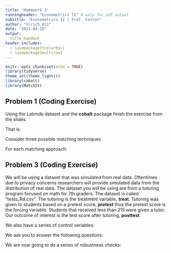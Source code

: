 ```yaml
---
title: 'Homework 3'
runningheader: "Econometrics II" # only for pdf output
subtitle: "Econometrics II | Prof. Conlon"
author: "Ulrich Atz"
date: "2021-04-20"
output:
  tufte_handout 
header-includes:
  - \usepackage{tcolorbox}
  - \usepackage{multirow}
---
```


```r
knitr::opts_chunk$set(echo = TRUE)
library(tidyverse)
theme_set(theme_light())
library(cobalt)
library(MatchIt)
```


## Problem 1 (Coding Exercise)
Using the Lalonde dataset and the __cobalt__ package finish the exercise from the slides. 

That is:

Consider three possible matching techniques

\begin{enumerate}
\item Caliper matching on a single variable (pick the best one)
\item 4 nearest neighbor matching.
\item Propensity Score matching using a logit
\item Propensity Score matching using a kernel
\end{enumerate}

For each matching approach:
\begin{itemize}
\item[a.] Create a balance table. For each pretreatment covariate, include comparisons for treated and untreated units in terms of the mean and standard deviation. Report a test, for each covariate, of the hypothesis that the difference in means between treatment conditions is zero.

```r
data("lalonde", package = "cobalt")
covs0 <- subset(lalonde, select = -c(treat, re78))
(tab <- bal.tab(covs0, treat = lalonde$treat, thresholds = c(m = 0.05)))
```
From the unmatched balance measure, we observe that the continuous variable with the greatest mean difference is _re74_, income in 1974. We use it for caliper matching.

```r
m_res <- list()

# Caliper on 0.1 std. dev.
m_res[[1]] <- matchit(treat ~ re75, data = lalonde,
caliper = c(0.1))

# Four nearest neighbor matching
m_res[[2]] <- matchit(treat ~ age + educ + race + married +
                    nodegree + re74 + re75, data = lalonde,
                    method = "nearest", distance = "mahalanobis", ratio = 4)

# Propensity Score matching using a logit
m_res[[3]] <- matchit(treat ~ age + educ + race + married +
                    nodegree + re74 + re75, data = lalonde,
                    method = "nearest", distance = "glm", link = "logit")

# Propensity Score matching using a kernel
# Implement custom version?
m_res[[4]] <- matchit(treat ~ age + educ + race + married +
                   nodegree + re74 + re75, data = lalonde,
                   distance = "glm", link = "logit")

m_res <- set_names(m_res, c("Caliper", "NN4", "PScore", "Kernel"))

# Tables
map(m_res, ~ bal.tab(., treat = lalonde$treat, thresholds = c(m = 0.05), addl = ~ age + educ + lalonde$race  + lalonde$married + lalonde$nodegree + re74))

```

\item[b.] For each covariate, plot its distribution under treatment and control

```r

# Plots, loop over models and vars
map(m_res, function(x) {
    map(names(x$X), ~ bal.plot(x, ., which = "both"))
    })
```

\item[c.] Estimate the ATT and/or ATE of participating in the job training program

```r
library(lmtest, quietly = T)
library(sandwich, quietly = T)

map(m_res, function(x){
  md <- match.data(x)
  fit <- lm(re78 ~ treat, data = md, weights = weights)
  coeftest(fit, vcov. = vcovCL, cluster = ~subclass)
})

```
\item[d.] Can you estimate both ATE or ATT? Why or why not?

The ATT is the estimand we computed above. The ATE is a weighted average between the effect on the treated and the effect on the untreated.

$$ ATE = \pi \cdot ATT + (1-\pi) \cdot ATUT $$

Technically, the ATE is only available for methods that do not discard units. For example, if we do not find enough matches when estimating the ATUT because the control group is larger, we are in effect assuming a different target population. 

\end{itemize}

## Problem 2 (Coding Exercise)

The dataset for this exercise comes from a paper by Benjamin Olken entitled "Monitoring Corruption: Evidence from a Field Experiment in Indoneisa". The paper evaluates an attempt to reduce corruption in road building in Indonesia. The treatment we focus on was "accountability meetings". These meetings were held at a village level, and project officials were probed to account for how they spent project funds. Before construction began, residents in the treated villages were encouraged to attend these meetings. The dataset is called "olken.csv".

The outcome we care about is __pct.missing__, the difference between what officials claim they spent on road construction and an independent measure of expenditures. Treatment is given by __treat.invite__ such that:

\begin{align*}
  \text{treat.invite} = 
    \begin{cases}
      1 &\mbox{ if village received intervention} \\
      0 &\mbox{ if village was control }
    \end{cases}
\end{align*}

We have the following four pre-treatment covariates:

\begin{itemize}
  \item[--] head.edu : the education of the village head
  \item[--] mosques : mosques per 1000 residents
  \item[--] pct.poor : the percentage of households below the poverty line
  \item[--] total.budget : the budget for each project
\end{itemize}

We now have the following questions:

\begin{itemize}

\item[a.] Create a balance table. For each pretreatment covariate, include comparisons for treated and untreated units in terms of the mean and standard deviation. Report a test, for each covariate, of the hypothesis that the difference in means between treatment conditions is zero.

```r
olken <- read_csv("data/olken.csv")
covs2 <- subset(olken, select = -c(treat.invite, pct.missing, id))
(tab2 <- bal.tab(covs2, treat = olken$treat.invite, thresholds = c(m = 0.05)))


```


\item[b.] For each covariate, plot its distribution under treatment and control (either side-by-side using facetgrid or overlap).

```r
map(names(covs2), function(x){
    ggplot(olken, aes(x)) + 
      geom_density() +
      facet_wrap(~treat.invite)
    })
```

\item[c.] Given your answers to part a and b, do the villagers seem similar in their pre-treatment covariates?

\item[d.] Regress the treatment on the pre-treatment covariates. What do you conclude?

\item[e.] Using the difference-in-means estimator, estimate the ATE and its standard error.

\item[f.] Using a simple regression of outcomes on treatment, estimate the ATE and its standard error. Compare your answer in (f) to (e).

\item[g.] Using the same regression from part (f), include pre-treatment covariates in your regression equation (additively and linearly). Report estimates of treatment effects and its standard error. Do you expect (g) to differ from (f) and (e)? Explain your answer.

\end{itemize}


## Problem 3 (Coding Exercise)

We will be using a dataset that was simulated from real data. Oftentimes due to privacy concerns researchers will provide simulated data from the distribution of real data. The dataset you will be using are from a tutoring program focused on math for 7th graders. The dataset is called "tests_Rd.csv". The tutoring is the treatment variable, __treat__. Tutoring was given to students based on a pretest score, __pretest__ thus the pretest score is the forcing variable. Students that received less than 215 were given a tutor. Our outcome of interest is the test score after tutoring, __posttest__. 

We also have a series of control variables:

\begin{itemize}
  \item[--] age     : age of student as of September 2010
  \item[--] gender  : 1 if student's gender is male
  \item[--] frlunch : 1 if student is eligible a free lunch
  \item[--] esol    : 1 if student has english as a second language
  \item[--] white   : 1 if student's race/ethnicity is white
  \item[--] asian   : 1 if student's race/ethnicity is asian
  \item[--] black   : 1 if student's race/ethnicity is black
  \item[--] hispanic: 1 if student's race/ethnicity is hispanic
\end{itemize}

We ask you to answer the following questions:


\begin{enumerate}

\item[a.] We want you to first plot the graph that justifies a sharp RD design. Plot the treatment as a function of the forcing variable. What do you see?

\item[b.] We now want you to plot the graph that justifies our forcing variable. Plot the outcome as a function of the forcing variable. What do you see?

\item[c.]  Estimate the local average treatment effect (LATE) at the threshold using a linear model with common slopes for treated and control units (with no control variables). What are the additional assumptions required for this estimation strategy? Provide a plot of the post test scores (y-axis) and forcing variable (x-axis) in which you show the fitted curves and the underlying scatterplot of the data. Interpret your resulting estimate.

\item[d. ] Re-do c., but use the control variables that are provided in the dataset. Interpret any differences you see. 

\item[e. ] Use the rdd package in R to estimate the LATE at the threshold using a local linear regression with a triangular kernel. Note that the function RDestimate automatically uses the Imbens-Kalyanamaran optimal bandwidth calculation. Report your estimate for the LATE and an estimate of uncertainty.

\item[f. ] How do the estimates of the LATE at the threshold differ based on your results from parts (b) to (e)? In other words, how robust are the results to different specifications of the regression? What other types of robustness checks might be appropriate?
\end{enumerate}

We are now going to do a series of robustness checks:

\begin{enumerate}
\item[h. ] Plot the age variable as a function of the forcing variable. What should this graph look like for our RDD to be a valid design? What do you see? How does this relate to the covariate balance exercise we did in Problem 1?

\item[i. ] One type of placebo test is to pick arbitrary cutoffs of your forcing variable and estimate LATE's for those cutoffs. Pick 10 cutoffs and report the average LATE across those cutoffs. Defining $\hat{\tau}$ as your average LATEs, what should the null hypothesis on the population counterpart of this estimator be for our design to be valid. Feel free to use which specification you want for estimating LATE, but please specify it.

\item[k. ] An issue with RD designs is manipulation, or sorting around the cutoff point. To assess this, plot a histogram of the forcing variable, drawing a line at the cutoff point. What would sorting around the cutoff point look like? What do you see? 


\end{enumerate}
